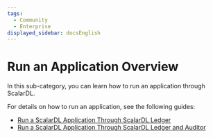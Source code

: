 ```yaml
---
tags:
  - Community
  - Enterprise
displayed_sidebar: docsEnglish
---
```


# Run an Application Overview

In this sub-category, you can learn how to run an application through ScalarDL.

For details on how to run an application, see the following guides:

- [Run a ScalarDL Application Through ScalarDL Ledger](how-to-run-applications.mdx)
- [Run a ScalarDL Application Through ScalarDL Ledger and Auditor](how-to-run-applications-with-auditor.mdx)
